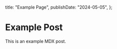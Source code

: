   title: "Example Page",
  publishDate: "2024-05-05",
};

# Example Post

This is an example MDX post.
